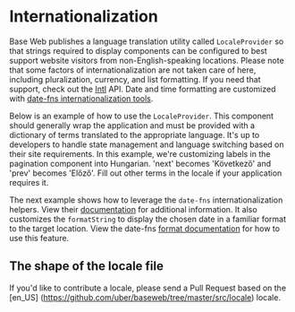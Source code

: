<!--
Copyright (c) Uber Technologies, Inc.

This source code is licensed under the MIT license found in the
LICENSE file in the root directory of this source tree.
-->




# Internationalization

Base Web publishes a language translation utility called `LocaleProvider` so that strings required
to display components can be configured to best support website visitors from non-English-speaking
locations. Please note that some factors of internationalization are not taken care of here, including
pluralization, currency, and list formatting. If you need that support, check out the
[Intl](https://developer.mozilla.org/en-US/docs/Web/JavaScript/Reference/Global_Objects/Intl) API.
Date and time formatting are customized with
[date-fns internationalization tools](https://date-fns.org/v2.15.0/docs/I18n).

Below is an example of how to use the `LocaleProvider`. This component should generally wrap the
application and must be provided with a dictionary of terms translated to the appropriate language.
It's up to developers to handle state management and language switching based on their site
requirements. In this example, we're customizing labels in the pagination component
into Hungarian. 'next' becomes 'Következő' and 'prev' becomes 'Előző'. Fill out other terms in
the locale if your application requires it.

<Example title="LocaleProvider example" path="internationalization/example.js">
  <LocaleProviderExample />
</Example>

The next example shows how to leverage the `date-fns` internationalization helpers. View their
[documentation](https://date-fns.org/v2.15.0/docs/I18n) for additional information. It also
customizes the `formatString` to display the chosen date in a familiar format to the target location.
View the date-fns [format documentation](https://date-fns.org/v2.8.1/docs/format) for how to use
this feature.

<Example title="Datepicker localization example" path="datepicker/i18n.js">
  <DatepickerLocalizationExample />
</Example>

## The shape of the locale file

<JSON src={en_US} />

If you'd like to contribute a locale, please send a Pull Request based
on the [en_US] (https://github.com/uber/baseweb/tree/master/src/locale) locale.
